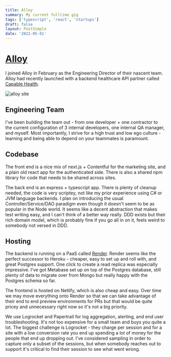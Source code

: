 ```yaml
---
title: Alloy
summary: My current fulltime gig
tags: ['typescript', 'react', 'startups']
draft: false
layout: PostSimple
date: '2022-05-01'
---
```


# [Alloy](https://www.myalloy.com/)

I joined Alloy in February as the Engineering Director of their nascent team. Alloy had recently launched with a backend healthcare API partner called [Capable Health](https://capablehealth.com/).

![alloy site](/static/images/alloy/alloy.png)

## Engineering Team

I've been building the team out - from one developer + one contractor to the current configuration of 3 internal developers, one internal QA manager, and myself. Most importantly, I strive for a high trust and low ego culture - learning and being able to depend on your teammates is paramount.

## Codebase

The front end is a nice mix of next.js + Contentful for the marketing site, and a plain old react app for the authenticated side. There is also a shared npm library for code that needs to be shared across sites.

The back end is an express + typescript app. There is plenty of cleanup needed, the code is very scriptey, not like my prior experience using C# or JVM language backends. I plan on introducing the usual Controller/Service/DAO paradigm even though it doesn't seem to be as popular in the Node world. It seems like a decent abstraction that makes test writing easy, and I can't think of a better way really. DDD exists but their rich domain model, which is probably fine if you go all in on it, feels weird to somebody not versed in DDD.

## Hosting

The backend is running on a PaaS called [Render](https://render.com). Render seems like the perfect successor to Heroku - cheaper, easy to set up and roll with, and great Postgres support. One click to create a read replica was especially impressive. I've got Metabase set up on top of the Postgres database, still plenty of data to migrate over from Mongo but really happy with the Postgres schema so far.

The frontend is hosted on Netlify, which is also cheap and easy. Over time we may move everything onto Render so that we can take advantage of their end to end preview environments for PRs but that would be quite pricey and unnecessary right now so it's not a big priority.

We use Logrocket and Papertrail for log aggregation, alerting, and end user troubleshooting. It's not too expensive for a small team and buys you quite a lot. The biggest challenge is Logrocket - they charge per session and for a site with a low conversion rate you end up spending a lot of money for the people that end up dropping out. I've considered sampling in order to capture only a subset of the sessions, but when somebody reaches out to support it's critical to find their session to see what went wrong.
